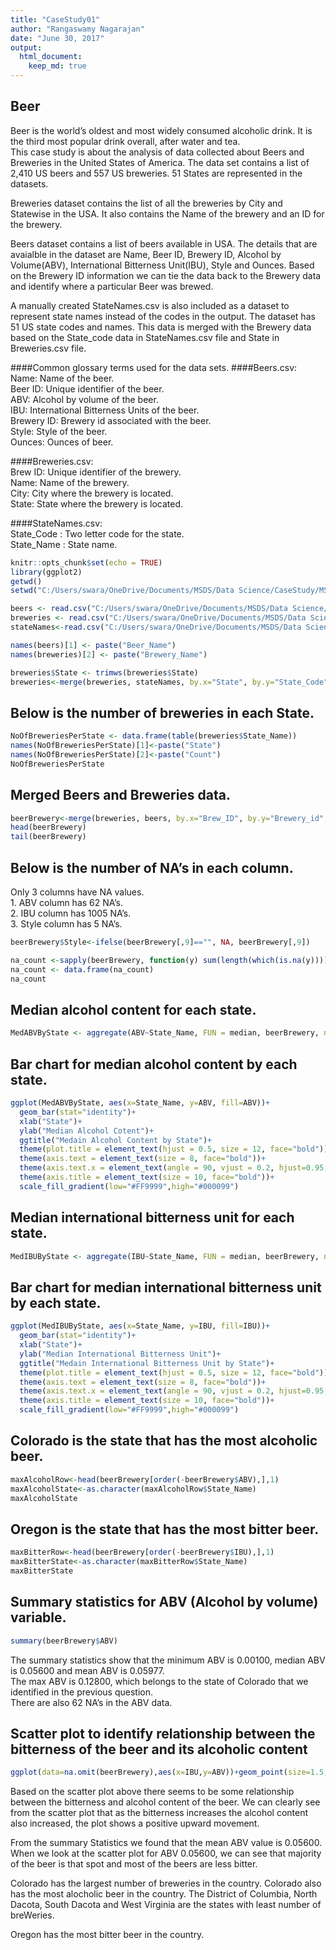 ```yaml
---
title: "CaseStudy01"
author: "Rangaswamy Nagarajan"
date: "June 30, 2017"
output: 
  html_document:
    keep_md: true
---
```


## Beer

Beer is the world's oldest and most widely consumed alcoholic drink. It is the third most popular drink overall, after water and tea.<br />
This case study is about the analysis of data collected about Beers and Breweries in the United States of America. The data set contains a list of 2,410 US beers and 557 US breweries. 51 States are represented in the datasets.

Breweries dataset contains the list of all the breweries by City and Statewise in the USA.
It also contains the Name of the brewery and an ID for the brewery.

Beers dataset contains a list of beers available in USA.
The details that are avaialble in the dataset are Name, Beer ID, Brewery ID, Alcohol by Volume(ABV), International Bitterness Unit(IBU), Style and Ounces.
Based on the Brewery ID information we can tie the data back to the Brewery data and identify where a particular Beer was brewed.

A manually created StateNames.csv is also included as a dataset to represent state names instead of the codes in the output.
The dataset has 51 US state codes and names. This data is merged with the Brewery data based on the State_code data in StateNames.csv file and State in Breweries.csv file.<br />

####Common glossary terms used for the data sets.
####Beers.csv:<br />
Name: Name of the beer.<br />
Beer ID: Unique identifier of the beer.<br />
ABV: Alcohol by volume of the beer.<br />
IBU: International Bitterness Units of the beer.<br />
Brewery ID: Brewery id associated with the beer.<br />
Style: Style of the beer.<br />
Ounces: Ounces of beer.

####Breweries.csv:<br />
Brew ID: Unique identifier of the brewery.<br />
Name: Name of the brewery.<br />
City: City where the brewery is located.<br />
State: State where the brewery is located.

####StateNames.csv:<br />
State_Code : Two letter code for the state.<br />
State_Name : State name.<br />

```r
knitr::opts_chunk$set(echo = TRUE)
library(ggplot2)
getwd()
setwd("C:/Users/swara/OneDrive/Documents/MSDS/Data Science/CaseStudy/MSDSCaseStudy01/Analysis")
```




```r
beers <- read.csv("C:/Users/swara/OneDrive/Documents/MSDS/Data Science/CaseStudy/MSDSCaseStudy01/Data/Beers.csv",header=TRUE)
breweries <- read.csv("C:/Users/swara/OneDrive/Documents/MSDS/Data Science/CaseStudy/MSDSCaseStudy01/Data/Breweries.csv", header=TRUE)
stateNames<-read.csv("C:/Users/swara/OneDrive/Documents/MSDS/Data Science/CaseStudy/MSDSCaseStudy01/Data/StateNames.csv",header=TRUE)

names(beers)[1] <- paste("Beer_Name")
names(breweries)[2] <- paste("Brewery_Name")

breweries$State <- trimws(breweries$State)
breweries<-merge(breweries, stateNames, by.x="State", by.y="State_Code", all=TRUE)
```


## Below is the number of breweries in each State.
<!-- Below code is used to identify the number of breweries in each state.-->
```r
NoOfBreweriesPerState <- data.frame(table(breweries$State_Name))
names(NoOfBreweriesPerState)[1]<-paste("State")
names(NoOfBreweriesPerState)[2]<-paste("Count")
NoOfBreweriesPerState
```

## Merged Beers and Breweries data.
```r
beerBrewery<-merge(breweries, beers, by.x="Brew_ID", by.y="Brewery_id", all=TRUE)
head(beerBrewery)
tail(beerBrewery)
```

## Below is the number of NA's in each column.
Only 3 columns have NA values.<br />
  1. ABV column has 62 NA's.<br />
  2. IBU column has 1005 NA's.<br />
  3. Style column has 5 NA's.<br />

<!--The below code is used to identify "" and replcae it with NA. There were 5 observations with style as "". the below code is used to replace "" with NA --> 

```r
beerBrewery$Style<-ifelse(beerBrewery[,9]=="", NA, beerBrewery[,9])
```
<!--The below code is used to count the number of NA is each column. -->
```r
na_count <-sapply(beerBrewery, function(y) sum(length(which(is.na(y)))))
na_count <- data.frame(na_count)
na_count
```


## Median alcohol content for each state.
```r
MedABVByState <- aggregate(ABV~State_Name, FUN = median, beerBrewery, na.rm = TRUE)
```

## Bar chart for median alcohol content by each state.

```r
ggplot(MedABVByState, aes(x=State_Name, y=ABV, fill=ABV))+
  geom_bar(stat="identity")+
  xlab("State")+
  ylab("Median Alcohol Cotent")+
  ggtitle("Medain Alcohol Content by State")+
  theme(plot.title = element_text(hjust = 0.5, size = 12, face="bold"))+
  theme(axis.text = element_text(size = 8, face="bold"))+
  theme(axis.text.x = element_text(angle = 90, vjust = 0.2, hjust=0.95, size = 8, face="bold"))+
  theme(axis.title = element_text(size = 10, face="bold"))+
  scale_fill_gradient(low="#FF9999",high="#000099")

```


## Median international bitterness unit for each state.
```r
MedIBUByState <- aggregate(IBU~State_Name, FUN = median, beerBrewery, na.rm = TRUE)
```

## Bar chart for median international bitterness unit by each state.
```r
ggplot(MedIBUByState, aes(x=State_Name, y=IBU, fill=IBU))+
  geom_bar(stat="identity")+
  xlab("State")+
  ylab("Median International Bitterness Unit")+
  ggtitle("Medain International Bitterness Unit by State")+
  theme(plot.title = element_text(hjust = 0.5, size = 12, face="bold"))+
  theme(axis.text = element_text(size = 8, face="bold"))+
  theme(axis.text.x = element_text(angle = 90, vjust = 0.2, hjust=0.95, size = 8, face="bold"))+
  theme(axis.title = element_text(size = 10, face="bold"))+
  scale_fill_gradient(low="#FF9999",high="#000099")
```
<!-- the codes for most alcoholic beer and most bitter beer works as following.-->
<!-- first the data is sorted in descending order based on ABV/IBU column.-->
<!-- the first observation is picked up using the head function, so now we have the observation that has the maximum value.-->
<!-- the oservation is assigned to a vector and the state is output from that vector.-->

## Colorado is the state that has the most alcoholic beer.
```r
maxAlcoholRow<-head(beerBrewery[order(-beerBrewery$ABV),],1)
maxAlcoholState<-as.character(maxAlcoholRow$State_Name)
maxAlcoholState
```


## Oregon is the state that has the most bitter beer.
```r
maxBitterRow<-head(beerBrewery[order(-beerBrewery$IBU),],1)
maxBitterState<-as.character(maxBitterRow$State_Name)
maxBitterState
```

## Summary statistics for ABV (Alcohol by volume) variable.
```r
summary(beerBrewery$ABV)
```
The summary statistics show that the minimum ABV is 0.00100, median ABV is 0.05600 and mean ABV is 0.05977.<br />
The max ABV is 0.12800, which belongs to the state of Colorado that we identified in the previous question.<br />
There are also 62 NA's in the ABV data.

##  Scatter plot to identify relationship between the bitterness of the beer and its alcoholic content
```r
ggplot(data=na.omit(beerBrewery),aes(x=IBU,y=ABV))+geom_point(size=1.5,alpha=.8)
```

Based on the scatter plot above there seems to be some relationship between the bitterness and alcohol content of the beer.
We can clearly see from the scatter plot that as the bitterness increases the alcohol content also increased, the plot shows a positive upward movement.

From the summary Statistics we found that the mean ABV value is 0.05600.
When we look at the scatter plot for ABV 0.05600, we can see that majority of the beer is that spot and most of the beers are less bitter.

Colorado has the largest number  of breweries in the country. Colorado also has the most alocholic beer in the country.
The District of Columbia, North Dacota, South Dacota and West Virginia are the states with least number of breWeries.

Oregon has the most bitter beer in the country.
